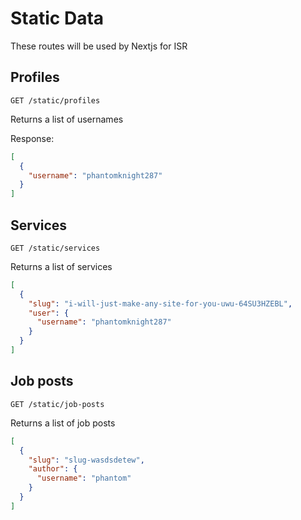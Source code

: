 # Static Data

These routes will be used by Nextjs for ISR

## Profiles

`GET /static/profiles`

Returns a list of usernames

Response:

```json
[
  {
    "username": "phantomknight287"
  }
]
```

## Services

`GET /static/services`

Returns a list of services

```json
[
  {
    "slug": "i-will-just-make-any-site-for-you-uwu-64SU3HZEBL",
    "user": {
      "username": "phantomknight287"
    }
  }
]
```

## Job posts

`GET /static/job-posts`

Returns a list of job posts

```json
[
  {
    "slug": "slug-wasdsdetew",
    "author": {
      "username": "phantom"
    }
  }
]
```
